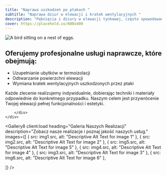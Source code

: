```yaml
---
title: "Naprawa uszkodzeń po ptakach "
subtitle: "Naprawa dziur w elewacji i kratek wentylacyjnych "
description: "Pęknięcia i dziury w elewacji tynkowej, często spowodowane przez ptaki, wymagają szybkiej naprawy, aby uniknąć dalszych uszkodzeń. "
cover: https://placehold.co/600x400
---
```



<Header36 
  heading={frontmatter.title}
  subheading={frontmatter.subtitle}
  description={frontmatter.description}>
<Image src={img1} alt="A bird sitting on a nest of eggs."  height={900} />
  </Header36>
<div className="container px-[5%] py-16 md:py-24 lg:py-28 text-xl border-b-2 border-primary">
	<div className="flex flex-col md:flex-row gap-x-20">
  	<h2 className="text-5xl mb-3 min-w-64 block">Oferujemy profesjonalne usługi naprawcze, które obejmują:</h2>
		<div>
			<ul className="md:list-disc flex gap-y-5 flex-col">
			<li>Uzupełnianie ubytków w termoizolacji</li>
			<li>Odtwarzanie powierzchni elewacji </li>
			<li>Wymiana kratek wentylacyjnych uszkodzonych przez ptaki</li>
			</ul>
			<p>Każde zlecenie realizujemy indywidualnie, dobierając techniki i materiały odpowiednie do konkretnego przypadku. 
Naszym celem jest przywrócenie Twojej elewacji pełnej funkcjonalności i estetyki.</p>
	
		</div>
	</div>
</div>

<Gallery8 client:load
  heading="Galeria Naszych Realizacji"
  description="Zobacz nasze realizacje i poznaj jakość naszych usług."
  images={[
    {  src: img1.src, alt: "Descriptive Alt Text for image 1" },
    {  src: img2.src, alt: "Descriptive Alt Text for image 2" },
    {  src: img5.src, alt: "Descriptive Alt Text for image 5" },
    {  src: img4.src, alt: "Descriptive Alt Text for image 4" },
    {  src: img3.src, alt: "Descriptive Alt Text for image 3" },
    {  src: img6.src, alt: "Descriptive Alt Text for image 6" },

  ]}
/>